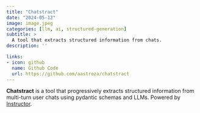 ```yaml
---
title: "Chatstract"
date: "2024-05-12"
image: image.jpeg
categories: [llm, ai, structured-generation]
subtitle: >
  A tool that extracts structured information from chats.
description: ''

links:
- icon: github
  name: Github Code
  url: https://github.com/aastroza/chatstract
---
```


**Chatstract** is a tool that progressively extracts structured information from multi-turn user chats using pydantic schemas and LLMs. Powered by [Instructor](https://github.com/jxnl/instructor/).